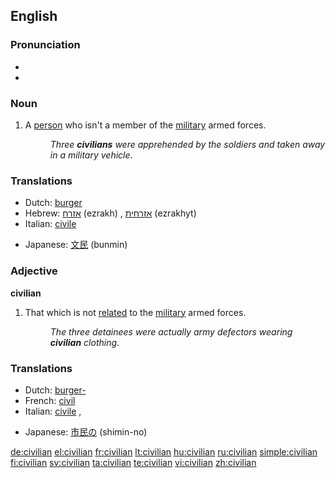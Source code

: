 ==English==

===Pronunciation===
* {{IPA|/sɪˈvɪliən/}}
*{{audio|en-us-civilian.ogg|Audio (US)}}

===Noun===
{{en-noun}}

# A [[person]] who isn't a member of the [[military]] armed forces.
#:''Three '''civilians''' were apprehended by the soldiers and taken away in a military vehicle''.

===Translations===
{{rfc-level|Translations at L3+ (AutoFormat would have corrected level of Translations)}}
{{trans-top|a person who is not an active or previous member, contributor, or physical supporter of a military armed force}}
*Dutch: [[burger]] {{m}}
*Hebrew: [[אזרח]] (ezrakh) {{m}}, [[אזרחית]] (ezrakhyt) {{f}}
*Italian: [[civile]] {{m}}
{{trans-mid}}
*Japanese: [[文民]] (bunmin)
{{trans-bottom}}

===Adjective===
'''civilian'''

# That which is not [[relate]]d to the [[military]] armed forces.
#:''The three detainees were actually army defectors wearing '''civilian''' clothing''.

===Translations===
{{trans-top|not related to the military armed forces}}
*Dutch: [[burger-]]
*French: [[civil]]
*Italian: [[civile]] {{f}}, {{m}}
{{trans-mid}}
*Japanese: [[市民の]] (shimin-no)
{{trans-bottom}}

[[de:civilian]]
[[el:civilian]]
[[fr:civilian]]
[[lt:civilian]]
[[hu:civilian]]
[[ru:civilian]]
[[simple:civilian]]
[[fi:civilian]]
[[sv:civilian]]
[[ta:civilian]]
[[te:civilian]]
[[vi:civilian]]
[[zh:civilian]]